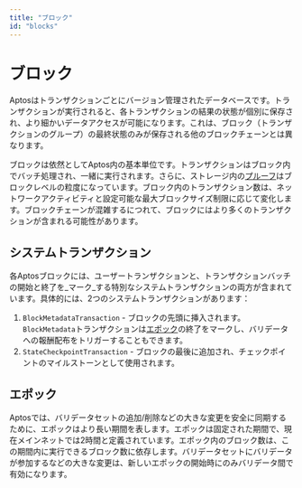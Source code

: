 ```yaml
---
title: "ブロック"
id: "blocks"
---
```


# ブロック

Aptosはトランザクションごとにバージョン管理されたデータベースです。トランザクションが実行されると、各トランザクションの結果の状態が個別に保存され、より細かいデータアクセスが可能になります。これは、ブロック（トランザクションのグループ）の最終状態のみが保存される他のブロックチェーンとは異なります。

ブロックは依然としてAptos内の基本単位です。トランザクションはブロック内でバッチ処理され、一緒に実行されます。さらに、ストレージ内の[プルーフ](txns-states.mdx#proofs)はブロックレベルの粒度になっています。ブロック内のトランザクション数は、ネットワークアクティビティと設定可能な最大ブロックサイズ制限に応じて変化します。ブロックチェーンが混雑するにつれて、ブロックにはより多くのトランザクションが含まれる可能性があります。

## システムトランザクション

各Aptosブロックには、ユーザートランザクションと、トランザクションバッチの開始と終了を_マーク_する特別なシステムトランザクションの両方が含まれています。具体的には、2つのシステムトランザクションがあります：

1. `BlockMetadataTransaction` - ブロックの先頭に挿入されます。`BlockMetadata`トランザクションは[エポック](#epochs)の終了をマークし、バリデータへの報酬配布をトリガーすることもできます。
2. `StateCheckpointTransaction` - ブロックの最後に追加され、チェックポイントのマイルストーンとして使用されます。

## エポック

Aptosでは、バリデータセットの追加/削除などの大きな変更を安全に同期するために、エポックはより長い期間を表します。エポックは固定された期間で、現在メインネットでは2時間と定義されています。エポック内のブロック数は、この期間内に実行できるブロック数に依存します。バリデータセットにバリデータが参加するなどの大きな変更は、新しいエポックの開始時にのみバリデータ間で有効になります。
